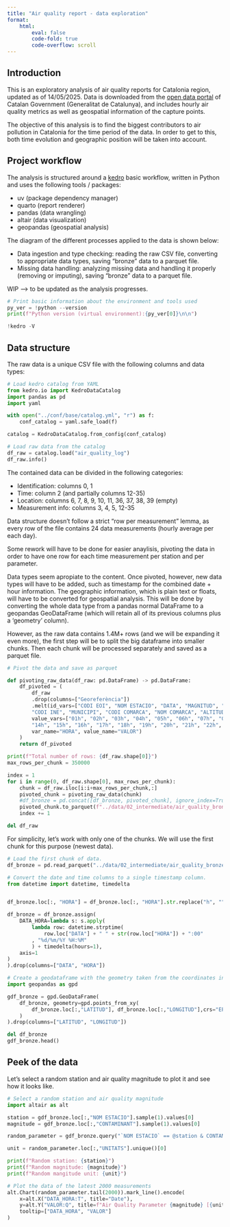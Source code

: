 ```yaml
---
title: "Air quality report - data exploration"
format: 
    html:
        eval: false
        code-fold: true
        code-overflow: scroll
---
```


## Introduction

This is an exploratory analysis of air quality reports for Catalonia region, updated as of 14/05/2025. 
Data is downloaded from the [open data portal](https://administraciodigital.gencat.cat/ca/dades/dades-obertes/inici/index.html#googtrans(ca|en)) 
of Catalan Government (Generalitat de Catalunya), and includes hourly air quality metrics as well as 
geospatial information of the capture points.

The objective of this analysis is to find the biggest contributors to air pollution in Catalonia for the time period of the data. In order to get to this, both time evolution and geographic position will be taken into account.

## Project workflow

The analysis is structured around a [kedro](https://docs.kedro.org/en/stable/introduction/index.html) 
basic workflow, written in Python and uses the following tools / packages:

- uv (package dependency manager)
- quarto (report renderer)
- pandas (data wrangling)
- altair (data visualization)
- geopandas (geospatial analysis)

The diagram of the different processes applied to the data is shown below:

- Data ingestion and type checking: reading the raw CSV file, converting to appropriate data types, saving "bronze" data to a parquet file.
- Missing data handling: analyzing missing data and handling it properly (removing or imputing), saving "bronze" data to a parquet file.

WIP --> to be updated as the analysis progresses.

```python
# Print basic information about the environment and tools used
py_ver = !python --version
print(f"Python version (virtual environment):{py_ver[0]}\n\n")

!kedro -V
```

## Data structure

The raw data is a unique CSV file with the following columns and data types:

```python
# Load kedro catalog from YAML
from kedro.io import KedroDataCatalog
import pandas as pd
import yaml

with open("../conf/base/catalog.yml", "r") as f:
    conf_catalog = yaml.safe_load(f)

catalog = KedroDataCatalog.from_config(conf_catalog)
```

```python
# Load raw data from the catalog
df_raw = catalog.load("air_quality_log")
df_raw.info()
```

The contained data can be divided in the following categories:

- Identification: columns 0, 1
- Time: column 2 (and partially columns 12-35)
- Location: columns 6, 7, 8, 9, 10, 11, 36, 37, 38, 39 (empty)
- Measurement info: columns 3, 4, 5, 12-35

Data structure doesn't follow a strict "row per measurement" lemma, 
as every row of the file contains 24 data measurements (hourly average per each day).

Some rework will have to be done for easier anaylisis, pivoting the data in order to have
one row for each time measurement per station and per parameter.

Data types seem apropiate to the content. Once pivoted, however, new data types will have to be added, 
such as timestamp for the combined date + hour information. The geographic information, which is plain text
or floats, will have to be converted for geospatial analysis. This will be done by converting the whole data 
type from a pandas normal DataFrame to a geopandas GeoDataFrame (which will retain all of its previous columns plus a 'geometry' column).

However, as the raw data contains 1.4M+ rows (and we will be expanding it even more), the first step will be to split the big dataframe into smaller chunks. Then each chunk will be processed separately and saved as a parquet file.

```python
# Pivot the data and save as parquet

def pivoting_raw_data(df_raw: pd.DataFrame) -> pd.DataFrame:
    df_pivoted = (
        df_raw
        .drop(columns=["Georeferència"])
        .melt(id_vars=["CODI EOI", "NOM ESTACIO", "DATA", "MAGNITUD", "CONTAMINANT", "UNITATS", "TIPUS ESTACIO", "AREA URBANA", 
        "CODI INE", "MUNICIPI", "CODI COMARCA", "NOM COMARCA", "ALTITUD", "LATITUD", "LONGITUD"],
        value_vars=["01h", "02h", "03h", "04h", "05h", "06h", "07h", "08h", "09h", "10h", "11h", "12h", "13h",
        "14h", "15h", "16h", "17h", "18h", "19h", "20h", "21h", "22h", "23h", "24h"],
        var_name="HORA", value_name="VALOR")
    )
    return df_pivoted

print(f"Total number of rows: {df_raw.shape[0]}")
max_rows_per_chunk = 350000

index = 1
for i in range(0, df_raw.shape[0], max_rows_per_chunk):
    chunk = df_raw.iloc[i:i+max_rows_per_chunk,:]
    pivoted_chunk = pivoting_raw_data(chunk)
    #df_bronze = pd.concat([df_bronze, pivoted_chunk], ignore_index=True)
    pivoted_chunk.to_parquet(f"../data/02_intermediate/air_quality_bronze_{index}.parquet", engine="pyarrow", partition_cols=["NOM COMARCA"])
    index += 1

del df_raw  
```

For simplicity, let's work with only one of the chunks. We will use the first chunk for this purpose (newest data).
```python
# Load the first chunk of data.
df_bronze = pd.read_parquet("../data/02_intermediate/air_quality_bronze_1.parquet")
```

```python
# Convert the date and time columns to a single timestamp column.
from datetime import datetime, timedelta


df_bronze.loc[:, "HORA"] = df_bronze.loc[:, "HORA"].str.replace("h", "").astype(int)-1

df_bronze = df_bronze.assign(
    DATA_HORA=lambda s: s.apply(
        lambda row: datetime.strptime(
            row.loc["DATA"] + " " + str(row.loc["HORA"]) + ":00"
        , "%d/%m/%Y %H:%M"
        ) + timedelta(hours=1),
    axis=1
)
).drop(columns=["DATA", "HORA"])
```


```python
# Create a geodataframe with the geometry taken from the coordinates in "LATITUD" and "LONGITUD"
import geopandas as gpd

gdf_bronze = gpd.GeoDataFrame(
    df_bronze, geometry=gpd.points_from_xy(
        df_bronze.loc[:,"LATITUD"], df_bronze.loc[:,"LONGITUD"],crs="EPSG:4326"
    )
).drop(columns=["LATITUD", "LONGITUD"])

del df_bronze
gdf_bronze.head()
```

## Peek of the data

Let's select a random station and air quality magnitude to plot it and see how it looks like.

```python
# Select a random station and air quality magnitude
import altair as alt

station = gdf_bronze.loc[:,"NOM ESTACIO"].sample(1).values[0]
magnitude = gdf_bronze.loc[:,"CONTAMINANT"].sample(1).values[0]

random_parameter = gdf_bronze.query("`NOM ESTACIO` == @station & CONTAMINANT == @magnitude").loc[:,["DATA_HORA","VALOR", "UNITATS"]].sort_values(by="DATA_HORA")

unit = random_parameter.loc[:,"UNITATS"].unique()[0]

print(f"Random station: {station}")
print(f"Random magnitude: {magnitude}")
print(f"Random mangitude unit: {unit}")
```

```python
# Plot the data of the latest 2000 measurements
alt.Chart(random_parameter.tail(2000)).mark_line().encode(
    x=alt.X("DATA_HORA:T", title="Date"),
    y=alt.Y("VALOR:Q", title=f"Air Quality Parameter {magnitude} [{unit}]"),
    tooltip=["DATA_HORA", "VALOR"]
)
```

